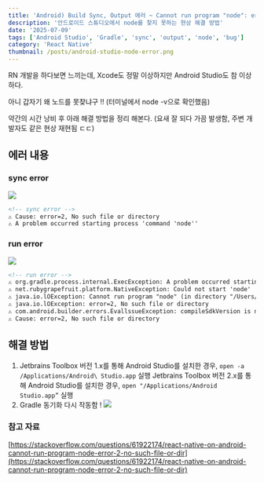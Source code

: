 ```yaml
---
title: 'Android) Build Sync, Output 에러 ~ Cannot run program "node": error=2, No such file or directory'
description: '안드로이드 스튜디오에서 node를 찾지 못하는 현상 해결 방법'
date: '2025-07-09'
tags: ['Android Studio', 'Gradle', 'sync', 'output', 'node', 'bug']
category: 'React Native'
thumbnail: /posts/android-studio-node-error.png
---
```


RN 개발을 하다보면 느끼는데, Xcode도 정말 이상하지만 Android Studio도 참 이상하다.

아니 갑자기 왜 노드를 못찾냐구 !! (터미널에서 node -v으로 확인했음)

약간의 시간 낭비 후 아래 해결 방법을 정리 해본다. (요새 잘 되다 가끔 발생함, 주변 개발자도 같은 현상 재현됨 ㄷㄷ)

## 에러 내용

### sync error

![](https://velog.velcdn.com/images/bbahna/post/1a6ec39f-0582-4cd1-aab2-b31fa823a943/image.png)

```xml
<!-- sync error -->
⚠️ Cause: error=2, No such file or directory
⚠️ A problem occurred starting process 'command 'node''
```

### run error

![](https://velog.velcdn.com/images/bbahna/post/6ddc2036-e57b-4c54-a7df-6e1730e71a30/image.png)

```xml
<!-- run error -->
⚠️ org.gradle.process.internal.ExecException: A problem occurred starting process 'command "node"
⚠️ net.rubygrapefruit.platform.NativeException: Could not start 'node'
⚠️ java.io.lOException: Cannot run program "node" (in directory "/Users/Code/App/android"): error=2, No such file or directory
⚠️ java.io.lOException: error=2, No such file or directory
⚠️ com.android.builder.errors.EvallssueException: compileSdkVersion is not specified. Please add it to build.gradle
⚠️ Cause: error=2, No such file or directory
```

## 해결 방법

1. Jetbrains Toolbox 버전 1.x를 통해 Android Studio를 설치한 경우, `open -a /Applications/Android\ Studio.app` 실행
   Jetbrains Toolbox 버전 2.x를 통해 Android Studio를 설치한 경우, `open "/Applications/Android Studio.app”` 실행
2. Gradle 동기화 다시 작동함 !
   ![](https://velog.velcdn.com/images/bbahna/post/ba5e3a58-d658-4d60-952a-ba7bea5d8675/image.png)

### 참고 자료

[https://stackoverflow.com/questions/61922174/react-native-on-android-cannot-run-program-node-error-2-no-such-file-or-dir](https://stackoverflow.com/questions/61922174/react-native-on-android-cannot-run-program-node-error-2-no-such-file-or-dir)
